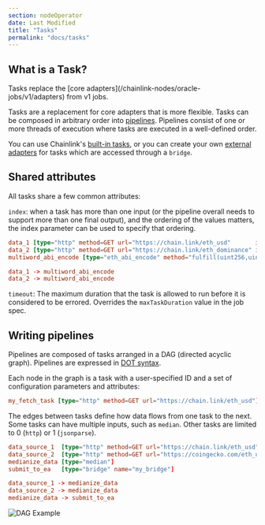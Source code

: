 ```yaml
---
section: nodeOperator
date: Last Modified
title: "Tasks"
permalink: "docs/tasks"
---
```



## What is a Task?

<Aside type="note" title="Tasks">
  Tasks replace the [core adapters](/chainlink-nodes/oracle-jobs/v1/adapters) from v1 jobs.
</Aside>

Tasks are a replacement for core adapters that is more flexible. Tasks can be composed in arbitrary order into [pipelines](#writing-pipelines). Pipelines consist of one or more threads of execution where tasks are executed in a well-defined order.

You can use Chainlink's [built-in tasks](/chainlink-nodes/oracle-jobs/all-tasks), or you can create your own [external adapters](/chainlink-nodes/external-adapters/external-adapters) for tasks which are accessed through a `bridge`.

## Shared attributes

All tasks share a few common attributes:

`index`: when a task has more than one input (or the pipeline overall needs to support more than one final output), and the ordering of the values matters, the index parameter can be used to specify that ordering.

```toml
data_1 [type="http" method=GET url="https://chain.link/eth_usd"       index=0]
data_2 [type="http" method=GET url="https://chain.link/eth_dominance" index=1]
multiword_abi_encode [type="eth_abi_encode" method="fulfill(uint256,uint256)"]

data_1 -> multiword_abi_encode
data_2 -> multiword_abi_encode
```

`timeout`: The maximum duration that the task is allowed to run before it is considered to be errored. Overrides the `maxTaskDuration` value in the job spec.

## Writing pipelines

Pipelines are composed of tasks arranged in a DAG (directed acyclic graph). Pipelines are expressed in [DOT syntax](https://en.wikipedia.org/wiki/DOT_%28graph_description_language%29#Directed_graphs).

Each node in the graph is a task with a user-specified ID and a set of configuration parameters and attributes:

```toml
my_fetch_task [type="http" method=GET url="https://chain.link/eth_usd"]
```

The edges between tasks define how data flows from one task to the next. Some tasks can have multiple inputs, such as `median`. Other tasks are limited to 0 (`http`) or 1 (`jsonparse`).

```toml
data_source_1  [type="http" method=GET url="https://chain.link/eth_usd"]
data_source_2  [type="http" method=GET url="https://coingecko.com/eth_usd"]
medianize_data [type="median"]
submit_to_ea   [type="bridge" name="my_bridge"]

data_source_1 -> medianize_data
data_source_2 -> medianize_data
medianize_data -> submit_to_ea
```

![DAG Example](/images/dag_example.png)
